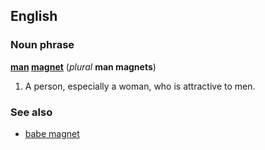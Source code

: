 ==English==
===Noun phrase===
'''[[man]] [[magnet]]''' (''plural'' '''man magnets''')

#A person, especially a woman, who is attractive to men.

===See also===
*[[babe magnet]]